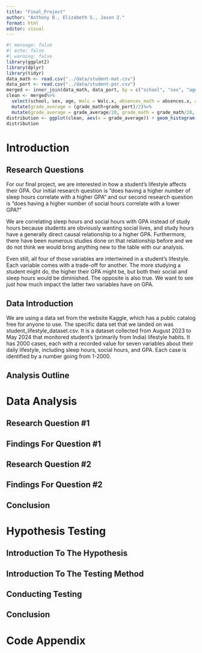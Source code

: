 ```yaml
---
title: "Final_Project"
author: "Anthony B., Elizabeth S., Jason Z."
format: html
editor: visual
---
```


```r
#| message: false
#| echo: false
#| warning: false
library(ggplot2)
library(dplyr)
library(tidyr)
data_math <- read.csv("../data/student-mat.csv")
data_port <- read.csv("../data/student-por.csv")
merged <- inner_join(data_math, data_port, by = c("school", "sex", "age", "address", "famsize", "Pstatus", "Medu", "Fedu", "Mjob", "Fjob", "reason", "guardian", "traveltime"))
clean <- merged%>%
  select(school, sex, age, Walc = Walc.x, absences_math = absences.x, absences_port = absences.y, grade_math = G3.x, grade_port = G3.y)%>%
  mutate(grade_average = (grade_math+grade_port)/2)%>%
  mutate(grade_average = grade_average/20, grade_math = grade_math/20, grade_port = grade_port/20)
distribution <- ggplot(clean, aes(x = grade_average)) + geom_histogram(aes(fill = sex))
distribution

```

# Introduction

## Research Questions

For our final project, we are interested in how a student's lifestyle affects their GPA. Our initial research question is "does having a higher number of sleep hours correlate with a higher GPA" and our second research question is "does having a higher number of social hours correlate with a lower GPA?"

We are correlating sleep hours and social hours with GPA instead of study hours because students are obviously wanting social lives, and study hours have a generally direct causal relationship to a higher GPA. Furthermore, there have been numerous studies done on that relationship before and we do not think we would bring anything new to the table with our analysis.

Even still, all four of those variables are intertwined in a student's lifestyle. Each variable comes with a trade-off for another. The more studying a student might do, the higher their GPA might be, but both their social and sleep hours would be diminished. The opposite is also true. We want to see just how much impact the latter two variables have on GPA.

## Data Introduction

We are using a data set from the website Kaggle, which has a public catalog free for anyone to use. The specific data set that we landed on was student_lifestyle_dataset.csv. It is a dataset collected from August 2023 to May 2024 that monitored student's (primarily from India) lifestyle habits. It has 2000 cases, each with a recorded value for seven variables about their daily lifestyle, including sleep hours, social hours, and GPA. Each case is identified by a number going from 1-2000.

## Analysis Outline

# Data Analysis

## Research Question #1

## Findings For Question #1

## Research Question #2

## Findings For Question #2

## Conclusion

# Hypothesis Testing

## Introduction To The Hypothesis

## Introduction To The Testing Method

## Conducting Testing

## Conclusion

# Code Appendix
